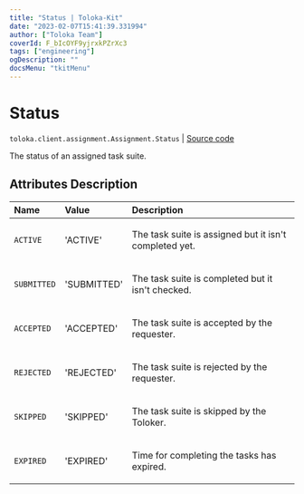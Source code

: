 ```yaml
---
title: "Status | Toloka-Kit"
date: "2023-02-07T15:41:39.331994"
author: ["Toloka Team"]
coverId: F_bIcOYF9yjrxkPZrXc3
tags: ["engineering"]
ogDescription: ""
docsMenu: "tkitMenu"
---
```


# Status
`toloka.client.assignment.Assignment.Status` | [Source code](https://github.com/Toloka/toloka-kit/blob/v1.1.3/src/client/assignment.py#L59)

The status of an assigned task suite.

## Attributes Description

| Name | Value | Description |
| :------| :-----------| :----------| 
`ACTIVE`|'ACTIVE'|<p>The task suite is assigned but it isn&#x27;t completed yet.</p>
`SUBMITTED`|'SUBMITTED'|<p>The task suite is completed but it isn&#x27;t checked.</p>
`ACCEPTED`|'ACCEPTED'|<p>The task suite is accepted by the requester.</p>
`REJECTED`|'REJECTED'|<p>The task suite is rejected by the requester.</p>
`SKIPPED`|'SKIPPED'|<p>The task suite is skipped by the Toloker.</p>
`EXPIRED`|'EXPIRED'|<p>Time for completing the tasks has expired.</p>